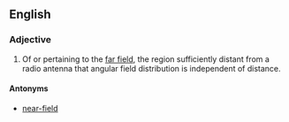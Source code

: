 
==English==
===Adjective===
{{en-adj|-}}

# {{telecommunications}} Of or pertaining to the [[far field]], the region sufficiently distant from a radio antenna that angular field distribution is independent of distance.
====Antonyms====
*[[near-field]]